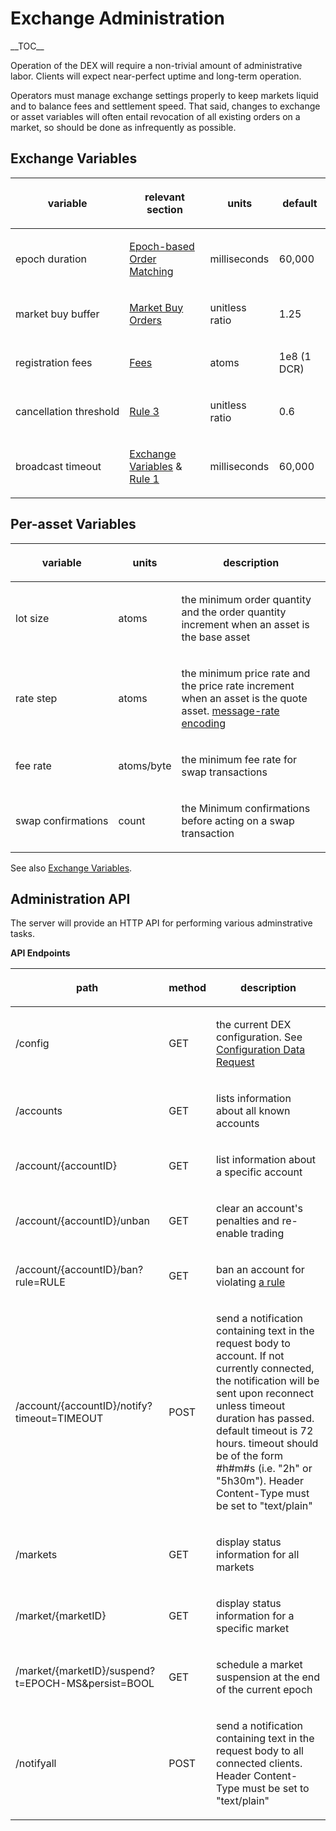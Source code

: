 =Exchange Administration=

__TOC__

Operation of the DEX will require a non-trivial amount of administrative labor.
Clients will expect near-perfect uptime and long-term operation.

Operators must manage exchange settings properly to keep markets liquid and to
balance fees and settlement speed.
That said, changes to exchange or asset variables will often entail revocation
of all existing orders on a market, so should be done as infrequently as
possible.

==Exchange Variables==

{|
! variable !! relevant section !! units || default
|-
| epoch&nbsp;duration || [[fundamentals.mediawiki/#Epochbased_Order_Matching|Epoch-based Order Matching]] || milliseconds || 60,000
|-
| market&nbsp;buy&nbsp;buffer || [[orders.mediawiki/#Market_Buy_Orders|Market Buy Orders]] || unitless ratio || 1.25
|-
| registration&nbsp;fees || [[fundamentals.mediawiki/#Fees|Fees]] || atoms || 1e8 (1 DCR)
|-
| cancellation&nbsp;threshold || [[community.mediawiki/#Rule_3_An_accounts_cancellation_ratio_must_remain_below_the_threshold|Rule 3]] || unitless ratio || 0.6
|-
| broadcast&nbsp;timeout || [[fundamentals.mediawiki/#Exchange_Variables|Exchange Variables]] &amp; [[community.mediawiki/#rule-1-clients-must-respond-to-all-preimage-requests|Rule 1]] || milliseconds || 60,000
|}

==Per-asset Variables==

{|
! variable !! units !! description
|-
| lot&nbsp;size  || atoms ||  the minimum order quantity and the order quantity increment when an asset is the base asset
|-
| rate&nbsp;step || atoms || the minimum price rate and the price rate increment when an asset is the quote asset. [[orders.mediawiki/#Rate_Encoding|message-rate encoding]]
|-
| fee&nbsp;rate  || atoms/byte || the minimum fee rate for swap transactions
|-
| swap&nbsp;confirmations|| count || the Minimum confirmations before acting on a swap transaction
|}

See also [[fundamentals.mediawiki/#Exchange_Variables|Exchange Variables]].

==Administration API==

The server will provide an HTTP API for performing various adminstrative tasks.

'''API Endpoints'''
{|
! path      !! method !! description
|-
| /config   || GET || the current DEX configuration. See [[fundamentals.mediawiki/#Configuration_Data_Request|Configuration Data Request]]
|-
| /accounts || GET || lists information about all known accounts
|-
| /account/{accountID} || GET || list information about a specific account
|-
| /account/{accountID}/unban || GET || clear an account's penalties and re-enable trading
|-
| /account/{accountID}/ban?rule=RULE || GET || ban an account for violating [[community.mediawiki/#Rules_of_Community_Conduct|a rule]]
|-
| /account/{accountID}/notify?timeout=TIMEOUT || POST || send a notification containing text in the request body to account. If not currently connected, the notification will be sent upon reconnect unless timeout duration has passed. default timeout is 72 hours. timeout should be of the form #h#m#s (i.e. "2h" or "5h30m"). Header Content-Type must be set to "text/plain"
|-
| /markets  || GET || display status information for all markets
|-
| /market/{marketID} || GET || display status information for a specific market
|-
| /market/{marketID}/suspend?t=EPOCH-MS&persist=BOOL || GET || schedule a market suspension at the end of the current epoch
|-
| /notifyall || POST || send a notification containing text in the request body to all connected clients. Header Content-Type must be set to "text/plain"
|}
